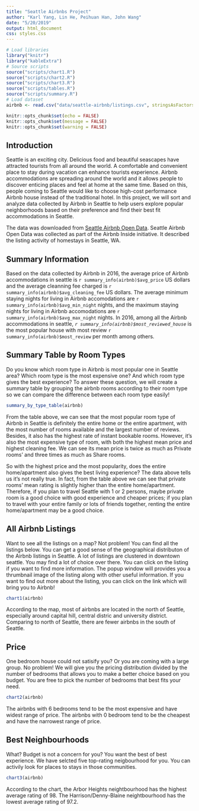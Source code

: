```yaml
---
title: "Seattle Airbnbs Project"
author: "Karl Yang, Lin He, Peihuan Han, John Wang"
date: "5/20/2019"
output: html_document
css: styles.css
---
```


```r
# Load libraries
library("knitr")
library("kableExtra")
# Source scripts
source("scripts/chart1.R")
source("scripts/chart2.R")
source("scripts/chart3.R")
source("scripts/tables.R")
source("scripts/summary.R")
# Load dataset
airbnb <- read.csv("data/seattle-airbnb/listings.csv", stringsAsFactors = FALSE)
```

```r
knitr::opts_chunk$set(echo = FALSE)
knitr::opts_chunk$set(message = FALSE)
knitr::opts_chunk$set(warning = FALSE)
```

## Introduction
Seattle is an exciting city. Delicious food and beautiful seascapes have attracted tourists from all around the world. A comfortable and convenient place to stay during vacation can enhance tourists experience. Airbnb accommodations are spreading around the world and it allows people to discover enticing places and feel at home at the same time. Based on this, people coming to Seattle would like to choose high-cost performance Airbnb house instead of the traditional hotel. In this project, we will sort and analyze data collected by Airbnb in Seattle to help users explore popular neighborhoods based on their preference and find their best fit accommodations in Seattle. 

The data was downloaded from [Seattle Airbnb Open Data](https://www.kaggle.com/airbnb/seattle#listings.csv). Seattle Airbnb Open Data was collected as part of the Airbnb Inside initiative. It described the listing activity of homestays in Seattle, WA.

## Summary Information
Based on the data collected by Airbnb in 2016, the average price of Airbnb accommodations in seattle is `r summary_info(airbnb)$avg_price` US dollars and the average cleanning fee charged is `r summary_info(airbnb)$avg_cleaning_fee` US dollars. The average minimum staying nights for living in Airbnb accomodations are `r summary_info(airbnb)$avg_min_night` nights, and the maximum staying nights for living in Airbnb accomodations are `r summary_info(airbnb)$avg_max_night` nights. In 2016, among all the Airbnb accommodations in seattle, _`r summary_info(airbnb)$most_reviewed_house`_ is the most popular house with most review `r summary_info(airbnb)$most_review` per month among others.

## Summary Table by Room Types
Do you know which room type in Airbnb is most popular one in Seattle area? Which room type is the most expensive one? And which room type gives the best experience? To answer these question, we will create a summary table by grouping the airbnb rooms according to their room type so we can compare the difference between each room type easily!
```r
summary_by_type_table(airbnb)
```

From the table above, we can see that the most popular room type of Airbnb in Seattle is definitely the entire home or the entire apartment, with the most number of rooms available and the largest number of reviews. Besides, it also has the highest rate of instant bookable rooms. However, it's also the most expensive type of room, with both the highest mean price and highest cleaning fee. We can see its mean price is twice as much as Private rooms' and three times as much as Share rooms.

So with the highest price and the most popularity, does the entire home/apartment also gives the best living experience? The data above tells us it's not really true. In fact, from the table above we can see that private rooms' mean rating is slightly higher than the entire home/apartment. Therefore, if you plan to travel Seattle with 1 or 2 persons, maybe private room is a good choice with good experience and cheaper prices; if you plan to travel with your entire family or lots of friends together, renting the entire home/apartment may be a good choice.


## All Airbnb Listings
Want to see all the listings on a map? Not problem! You can find all the 
listings below. You can get a good sense of the geographical 
distributon of the Airbnb listings in Seattle. A lot of listings are 
clustered in downtown seattle. You may find a lot of choice over there. 
You can click on the listing if you want to find more information. 
The popup window will provides you a thrumbnail image of the listing along 
with other useful information. If you want to find out more about the listing, 
you can click on the link which will bring you to Airbnb!

```r
chart1(airbnb)
```

According to the map, most of airbnbs are located in the north of Seattle, especially around capital hill, central distric and university district. Comparing to north of Seattle, there are fewer airbnbs in the south of Seattle.

## Price
One bedroom house could not satisify you? Or you are coming with a large group. 
No problem! We will give you the pricing distribution divided by the number of 
bedrooms that allows you to make a better choice based on you budget. 
You are free to pick the number of bedrooms that best fits your need. 

```r
chart2(airbnb)
```

The airbnbs with 6 bedrooms tend to be the most expensive and have widest range of price. The airbnbs with 0 bedroom tend to be the cheapest and have the narrowest range of price.

## Best Neighbourhoods
What? Budget is not a concern for you? You want the best of best experience. 
We have selcted five top-rating neigbourhood for you. You can activily look for 
places to stays in those communities. 

```r
chart3(airbnb)
```

According to the chart, the Arbor Heights neightbourhood has the highest average rating of 98. The Harrison/Denny-Blaine neightbourhood has the lowest average rating of 97.2.